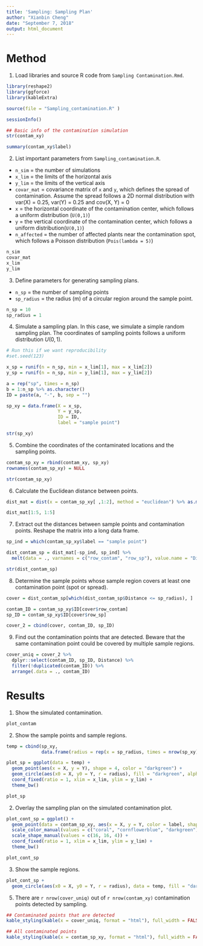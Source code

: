 ```yaml
---
title: 'Sampling: Sampling Plan'
author: "Xianbin Cheng"
date: "September 7, 2018"
output: html_document
---
```


# Method

1. Load libraries and source R code from `Sampling Contamination.Rmd`.

```r
library(reshape2)
library(ggforce)
library(kableExtra)
```

```r
source(file = "Sampling_contamination.R" )
```

```r
sessionInfo()
```

```r
## Basic info of the contamination simulation
str(contam_xy)

summary(contam_xy$label)
```


2. List important parameters from `Sampling_contamination.R`.

* `n_sim` = the number of simulations  
* `x_lim` = the limits of the horizontal axis  
* `y_lim` = the limits of the vertical axis  
* `covar_mat` = covariance matrix of `x` and `y`, which defines the spread of contamination. Assume the spread follows a 2D normal distribution with var(X) = 0.25, var(Y) = 0.25 and cov(X, Y) = 0  
* `x` = the horizontal coordinate of the contamination center, which follows a uniform distribution (`U(0,1)`)
* `y` = the vertical coordinate of the contamination center, which follows a uniform distribution(`U(0,1)`)  
* `n_affected` = the number of affected plants near the contamination spot, which follows a Poisson distribution (`Pois(lambda = 5)`)   

```r
n_sim
covar_mat
x_lim
y_lim
```

3. Define parameters for generating sampling plans.

* `n_sp` = the number of sampling points
* `sp_radius` = the radius (m) of a circular region around the sample point.

```r
n_sp = 10
sp_radius = 1
```

4. Simulate a sampling plan. In this case, we simulate a simple random sampling plan. The coordinates of sampling points follows a uniform distribution $U(0,1)$.

```r
# Run this if we want reproducibility
#set.seed(123)
```

```r
x_sp = runif(n = n_sp, min = x_lim[1], max = x_lim[2])
y_sp = runif(n = n_sp, min = y_lim[1], max = y_lim[2])

a = rep("sp", times = n_sp)
b = 1:n_sp %>% as.character()
ID = paste(a, "-", b, sep = "")

sp_xy = data.frame(X = x_sp, 
                   Y = y_sp,
                   ID = ID,
                   label = "sample point")
```

```r
str(sp_xy)
```

5. Combine the coordinates of the contaminated locations and the sampling points.

```r
contam_sp_xy = rbind(contam_xy, sp_xy)
rownames(contam_sp_xy) = NULL

str(contam_sp_xy)
```

6. Calculate the Euclidean distance between points. 

```r
dist_mat = dist(x = contam_sp_xy[ ,1:2], method = "euclidean") %>% as.matrix()
```

```r
dist_mat[1:5, 1:5]
```

7. Extract out the distances between sample points and contamination points. Reshape the matrix into a long data frame.

```r
sp_ind = which(contam_sp_xy$label == "sample point")

dist_contam_sp = dist_mat[-sp_ind, sp_ind] %>%
  melt(data = ., varnames = c("row_contam", "row_sp"), value.name = "Distance")
```

```r
str(dist_contam_sp)
```

8. Determine the sample points whose sample region covers at least one contamination point (spot or spread).

```r
cover = dist_contam_sp[which(dist_contam_sp$Distance <= sp_radius), ]

contam_ID = contam_sp_xy$ID[cover$row_contam]
sp_ID = contam_sp_xy$ID[cover$row_sp]

cover_2 = cbind(cover, contam_ID, sp_ID)
```

9. Find out the contamination points that are detected. Beware that the same contamination point could be covered by multiple sample regions.

```r
cover_uniq = cover_2 %>%
  dplyr::select(contam_ID, sp_ID, Distance) %>%
  filter(!duplicated(contam_ID)) %>%
  arrange(.data = ., contam_ID)
```


# Results

1. Show the simulated contamination.

```r
plot_contam
```

2. Show the sample points and sample regions.

```r
temp = cbind(sp_xy,
             data.frame(radius = rep(x = sp_radius, times = nrow(sp_xy))))
```

```r
plot_sp = ggplot(data = temp) +
  geom_point(aes(x = X, y = Y), shape = 4, color = "darkgreen") +
  geom_circle(aes(x0 = X, y0 = Y, r = radius), fill = "darkgreen", alpha = 0.1) +
  coord_fixed(ratio = 1, xlim = x_lim, ylim = y_lim) +
  theme_bw()
```

```r
plot_sp
```


2. Overlay the sampling plan on the simulated contamination plot.

```r
plot_cont_sp = ggplot() +
  geom_point(data = contam_sp_xy, aes(x = X, y = Y, color = label, shape = label)) +
  scale_color_manual(values = c("coral", "cornflowerblue", "darkgreen")) +
  scale_shape_manual(values = c(16, 16, 4)) +
  coord_fixed(ratio = 1, xlim = x_lim, ylim = y_lim) +
  theme_bw()
```

```r
plot_cont_sp
```

3. Show the sample regions.

```r
plot_cont_sp +
  geom_circle(aes(x0 = X, y0 = Y, r = radius), data = temp, fill = "darkgreen", alpha = 0.1)
```

5.  There are `r nrow(cover_uniq)` out of `r nrow(contam_xy)` contamination points detected by sampling. 

```r
## Contaminated points that are detected
kable_styling(kable(x = cover_uniq, format = "html"), full_width = FALSE)

## All contaminated points
kable_styling(kable(x = contam_sp_xy, format = "html"), full_width = FALSE)
```

